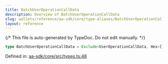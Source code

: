 ```yaml
---
title: BatchUserOperationCallData
description: Overview of BatchUserOperationCallData
slug: wallets/reference/aa-sdk/core/type-aliases/BatchUserOperationCallData
layout: reference
---
```


{/* This file is auto-generated by TypeDoc. Do not edit manually. */}

```ts
type BatchUserOperationCallData = Exclude<UserOperationCallData, Hex>[];
```

Defined in: [aa-sdk/core/src/types.ts:48](https://github.com/alchemyplatform/aa-sdk/blob/dc58c113ff1eeb06d4b3f76c505cbbaad47db8fc/aa-sdk/core/src/types.ts#L48)

